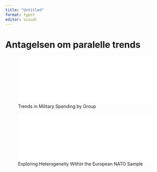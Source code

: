```yaml
---
title: "Untitled"
format: typst
editor: visual
---
```


# Antagelsen om paralelle trends

![Trends in Military Spending by Group](output/figure_1_overview.pdf){#fig-overview width="100%"}

![Exploring Heterogeneity Within the European NATO Sample](output/figure_2_heterogeneity.pdf){#fig-heterogeneity width="100%"}
